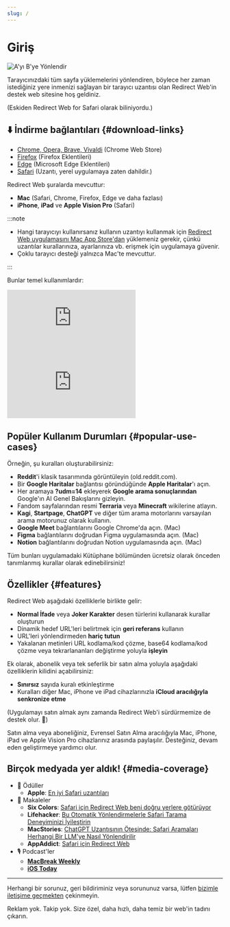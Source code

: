```yaml
---
slug: /
---
```



# Giriş

<div style={{display: "flex", flexDirection: "column", alignItems: "flex-start", marginBottom: "25px"}}>
  <img src="./img/redirect-a-to-b.png" style={{display: "block", minWidth: "360px", maxWidth: "500px", width: "100%", height: "auto", marginBottom: "25px"}} alt="A'yı B'ye Yönlendir" />
  <ExtensionStoreLinks />
</div>

Tarayıcınızdaki tüm sayfa yüklemelerini yönlendiren, böylece her zaman istediğiniz yere inmenizi sağlayan bir tarayıcı uzantısı olan Redirect Web'in destek web sitesine hoş geldiniz.

(Eskiden Redirect Web for Safari olarak biliniyordu.)

## ⬇️ İndirme bağlantıları {#download-links}

- [Chrome, Opera, Brave, Vivaldi](https://chromewebstore.google.com/detail/ffglckbhfbfmdkefdmjbhpnffkcmlhdh) (Chrome Web Store)
- [Firefox](https://addons.mozilla.org/firefox/addon/redirect-web/) (Firefox Eklentileri)
- [Edge](https://microsoftedge.microsoft.com/addons/detail/hmfkakfdccgdpgemaicfgngnmflefpga) (Microsoft Edge Eklentileri)
- [Safari](https://apps.apple.com/app/id1571283503) (Uzantı, yerel uygulamaya zaten dahildir.)

Redirect Web şuralarda mevcuttur:

- **Mac** (Safari, Chrome, Firefox, Edge ve daha fazlası)
- **iPhone**, **iPad** ve **Apple Vision Pro** (Safari)

:::note

- Hangi tarayıcıyı kullanırsanız kullanın uzantıyı kullanmak için [Redirect Web uygulamasını Mac App Store'dan](https://apps.apple.com/app/id1571283503) yüklemeniz gerekir, çünkü uzantılar kurallarınıza, ayarlarınıza vb. erişmek için uygulamaya güvenir.
- Çoklu tarayıcı desteği yalnızca Mac'te mevcuttur.

:::

Bunlar temel kullanımlardır:

<iframe style={{width:"100%", aspectRatio:"9/16", height:"auto", maxHeight:"60vh", maxWidth:"35vh"}} src="https://www.youtube.com/embed/NaQ5X-v-qJU" title="iOS Demo Videosu (YouTube)" frameborder="0" allow="accelerometer; autoplay; clipboard-write; encrypted-media; gyroscope; picture-in-picture; web-share" allowfullscreen></iframe>

<iframe style={{width:"100%", aspectRatio:"17/9", height:"auto", maxHeight:"100vh"}} src="https://www.youtube.com/embed/5eU89Gu73SQ" title="macOS Demo Videosu (YouTube)" frameborder="0" allow="accelerometer; autoplay; clipboard-write; encrypted-media; gyroscope; picture-in-picture; web-share" allowfullscreen></iframe>

## Popüler Kullanım Durumları {#popular-use-cases}

Örneğin, şu kuralları oluşturabilirsiniz:

- **Reddit**'i klasik tasarımında görüntüleyin (old.reddit.com).
- Bir **Google Haritalar** bağlantısı göründüğünde **Apple Haritalar**'ı açın.
- Her aramaya **?udm=14** ekleyerek **Google arama sonuçlarından** Google'ın AI Genel Bakışlarını gizleyin.
- Fandom sayfalarından resmi **Terraria** veya **Minecraft** wikilerine atlayın.
- **Kagi**, **Startpage**, **ChatGPT** ve diğer tüm arama motorlarını varsayılan arama motorunuz olarak kullanın.
- **Google Meet** bağlantılarını Google Chrome'da açın. (Mac)
- **Figma** bağlantılarını doğrudan Figma uygulamasında açın. (Mac)
- **Notion** bağlantılarını doğrudan Notion uygulamasında açın. (Mac)

Tüm bunları uygulamadaki Kütüphane bölümünden ücretsiz olarak önceden tanımlanmış kurallar olarak edinebilirsiniz!

## Özellikler {#features}

Redirect Web aşağıdaki özelliklerle birlikte gelir:

- **Normal İfade** veya **Joker Karakter** desen türlerini kullanarak kurallar oluşturun
- Dinamik hedef URL'leri belirtmek için **geri referans** kullanın
- URL'leri yönlendirmeden **hariç tutun**
- Yakalanan metinleri URL kodlama/kod çözme, base64 kodlama/kod çözme veya tekrarlananları değiştirme yoluyla **işleyin**

Ek olarak, abonelik veya tek seferlik bir satın alma yoluyla aşağıdaki özelliklerin kilidini açabilirsiniz:

- **Sınırsız** sayıda kuralı etkinleştirme
- Kuralları diğer Mac, iPhone ve iPad cihazlarınızla **iCloud aracılığıyla senkronize etme**

(Uygulamayı satın almak aynı zamanda Redirect Web'i sürdürmemize de destek olur. 🙏)

Satın alma veya aboneliğiniz, Evrensel Satın Alma aracılığıyla Mac, iPhone, iPad ve Apple Vision Pro cihazlarınız arasında paylaşılır. Desteğiniz, devam eden geliştirmeye yardımcı olur.

## Birçok medyada yer aldık! {#media-coverage}

* 🏅 Ödüller
    * **Apple**: [En iyi Safari uzantıları](https://apps.apple.com/us/story/id1377753262)
* 📰 Makaleler
    * **Six Colors**: [Safari için Redirect Web beni doğru yerlere götürüyor](https://sixcolors.com/post/2022/11/redirect-web-for-safari-takes-me-to-the-right-places/)
    * **Lifehacker**: [Bu Otomatik Yönlendirmelerle Safari Tarama Deneyiminizi İyileştirin](https://lifehacker.com/improve-your-safari-browsing-experience-with-these-auto-1849812013)
    * **MacStories**: [ChatGPT Uzantısının Ötesinde: Safari Aramaları Herhangi Bir LLM'ye Nasıl Yönlendirilir](https://www.macstories.net/tutorials/beyond-chatgpts-extension-how-to-redirect-safari-searches-to-any-llm/)
    * **AppAddict**: [Safari için Redirect Web](https://appaddict.app/post/redirect-web-for-safari)
* 🎙️ Podcast'ler
    * [**MacBreak Weekly**](https://youtu.be/I251K3L2s88?t=7427)
    * [**iOS Today**](https://youtu.be/cWkwH84b6M4?t=636)

---

Herhangi bir sorunuz, geri bildiriminiz veya sorununuz varsa, lütfen [bizimle iletişime geçmekten](contact-us) çekinmeyin.

Reklam yok. Takip yok. Size özel, daha hızlı, daha temiz bir web'in tadını çıkarın.